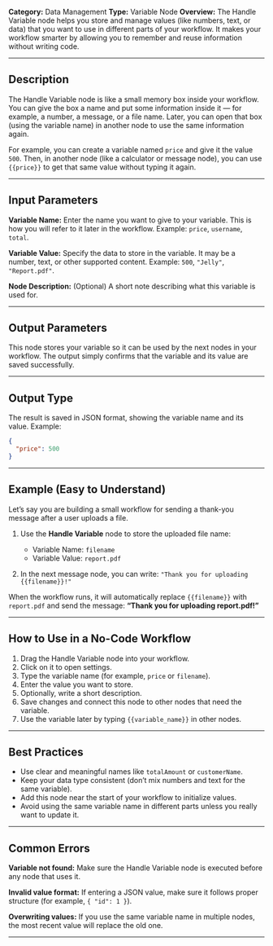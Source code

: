 
**Category:** Data Management
**Type:** Variable Node
**Overview:**
The Handle Variable node helps you store and manage values (like numbers, text, or data) that you want to use in different parts of your workflow. It makes your workflow smarter by allowing you to remember and reuse information without writing code.

---

## Description

The Handle Variable node is like a small memory box inside your workflow. You can give the box a name and put some information inside it — for example, a number, a message, or a file name. Later, you can open that box (using the variable name) in another node to use the same information again.

For example, you can create a variable named `price` and give it the value `500`. Then, in another node (like a calculator or message node), you can use `{{price}}` to get that same value without typing it again.

---

## Input Parameters

**Variable Name:**
Enter the name you want to give to your variable. This is how you will refer to it later in the workflow.
Example: `price`, `username`, `total`.


**Variable Value:**
Specify the data to store in the variable. It may be a number, text, or other supported content.
Example: `500`, `"Jelly"`, `"Report.pdf"`.


**Node Description:**
(Optional) A short note describing what this variable is used for.

---

## Output Parameters

This node stores your variable so it can be used by the next nodes in your workflow. The output simply confirms that the variable and its value are saved successfully.

---

## Output Type

The result is saved in JSON format, showing the variable name and its value.
Example:

```json
{
  "price": 500
}
```

---

## Example (Easy to Understand)

Let’s say you are building a small workflow for sending a thank-you message after a user uploads a file.

1. Use the **Handle Variable** node to store the uploaded file name:

   * Variable Name: `filename`
   * Variable Value: `report.pdf`

2. In the next message node, you can write:
   `"Thank you for uploading {{filename}}!"`

When the workflow runs, it will automatically replace `{{filename}}` with `report.pdf` and send the message:
**“Thank you for uploading report.pdf!”**

---

## How to Use in a No-Code Workflow

1. Drag the Handle Variable node into your workflow.
2. Click on it to open settings.
3. Type the variable name (for example, `price` or `filename`).
4. Enter the value you want to store.
5. Optionally, write a short description.
6. Save changes and connect this node to other nodes that need the variable.
7. Use the variable later by typing `{{variable_name}}` in other nodes.

---

## Best Practices

* Use clear and meaningful names like `totalAmount` or `customerName`.
* Keep your data type consistent (don’t mix numbers and text for the same variable).
* Add this node near the start of your workflow to initialize values.
* Avoid using the same variable name in different parts unless you really want to update it.

---

## Common Errors

**Variable not found:**
Make sure the Handle Variable node is executed before any node that uses it.

**Invalid value format:**
If entering a JSON value, make sure it follows proper structure (for example, `{ "id": 1 }`).

**Overwriting values:**
If you use the same variable name in multiple nodes, the most recent value will replace the old one.

---

